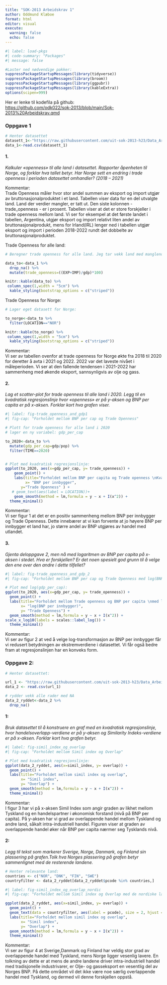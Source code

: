 ```yaml
---
title: "SOK-2013 Arbeidskrav 1"
author: Oddmund Klæboe
format: html
editor: visual
execute: 
  warning: false
  echo: false
---
```


```r
#| label: load-pkgs
#| code-summary: "Packages"
#| message: false

#Laster ned nødvendige pakker:
suppressPackageStartupMessages(library(tidyverse))
suppressPackageStartupMessages(library(broom))
suppressPackageStartupMessages(library(ggpubr))
suppressPackageStartupMessages(library(kableExtra))
options(scipen=999)
```

Her er lenke til kodefila på github:\
<https://github.com/odk022/sok-2013/blob/main/Sok-2013%20Arbeidskrav.qmd>

### Oppgave 1

```r
# Henter datasettet
datasett_1<-"https://raw.githubusercontent.com/uit-sok-2013-h23/Data_Arbeidskrav_1/main/datasett1.csv"
data_1<-read.csv(datasett_1)

```

#### 1.

*Kalkuler «openness» til alle land i datasettet. Rapporter åpenheten til Norge, og forklar hva tallet betyr. Har Norge sett en endring i trade openness i perioden datasettet omhandler? (2018 -- 2021)*

Kommentar:\
Trade Openness måler hvor stor andel summen av eksport og import utgjør av bruttonasjonalproduktet i et land. Tabellen viser data for en del utvalgte land. Land der verdier mangler, er tatt ut. Den siste kolonnen - trade_openness - er i prosent. Tabellen viser at det er store forskjeller i trade openness mellom land. Vi ser for eksempel at det første landet i tabellen, Argentina, utgjør eksport og import relativt liten andel av bruttonasjonalprodukt, mens for Irland(IRL) lenger ned i tabellen utgjør eksport og import i perioden 2018-2022 rundt det dobbelte av bruttonasjonalproduktet.

Trade Openness for alle land:

```r
# Beregner trade openness for alle land. Jeg tar vekk land med manglende verdier

data_to<-data_1 %>% 
  drop_na() %>% 
  mutate(trade_openness=((EXP+IMP)/gdp)*100)
```

```r

knitr::kable(data_to) %>%
 column_spec(1,width = "5cm") %>% 
  kable_styling(bootstrap_options = c("striped")) 
```

Trade Openness for Norge:

```r
# Lager eget datasett for Norge:

to_norge<-data_to %>% 
  filter(LOCATION=="NOR")
```

```r

knitr::kable(to_norge) %>%
 column_spec(1,width = "5cm") %>% 
  kable_styling(bootstrap_options = c("striped")) 
```

Kommentar:\
Vi ser av tabellen ovenfor at trade openness for Norge økte fra 2018 til 2020 for deretter å avta i 2021 og 2022. 2022 var det laveste nivået i måleperioden. Vi ser at den fallende tendensen i 2021-2022 har sammenheng med økende eksport, sannsynligvis av olje og gass.

#### 2.

*Lag et scatter-plot for trade openness til alle land i 2020. Legg til en kvadratisk regresjonslinje hvor «openness» er på y-aksen og BNP per capita er på x-aksen. Forklar kort hva grafen viser.*

```r
#| label: fig-trade_openness_and_gdp1
#| fig-cap: "Forholdet mellom BNP per cap og Trade Openness"

# Plott for trade openness for alle land i 2020
# lager en ny variabel: gdp_per_cap

to_2020<-data_to %>%
  mutate(gdp_per_cap=gdp/pop) %>% 
  filter(TIME==2020)


# Plot med kvadratisk regresjonslinje:
ggplot(to_2020, aes(x=gdp_per_cap, y= trade_openness)) +
    geom_point() +
    labs(title="Forholdet mellom BNP per capita og Trade openness \nKvadratisk regresjon", 
         x= "BNP per innbygger",
       y="Trade Openness" ) +
   # geom_text(aes(label = LOCATION))+
    geom_smooth(method = lm,formula = y ~ x + I(x^2)) +
  theme_minimal()


```

Kommentar:\
Vi ser figur 1 at det er en positiv sammenheng mellom BNP per innbygger og Trade Openness. Dette innebærer at vi kan forvente at jo høyere BNP per innbygger et land har, jo større andel av BNP utgjøres av handel med utlandet.

#### 3.

*Gjenta deloppgave 2, men nå med logaritmen av BNP per capita på x-aksen i stedet. Hva er forskjellen? Er det noen spesielt god grunn til å velge den ene over den andre i dette tilfellet?*

```r
#| label: fig-trade_openness_and_gdp_2
#| fig-cap: "Forholdet mellom BNP per cap og Trade Openness med log(BNP)"

# Plot med log(gdp_per_cap):
ggplot(to_2020, aes(x=gdp_per_cap, y= trade_openness)) +
  geom_point() +
  labs(title="Forholdet mellom Trade openness og BNP per capita \nmed log(BNP per capita).Kvadratisk regresjon", 
       x= "log(BNP per innbygger)",
       y= "Trade Openness") +
  geom_smooth(method = lm,formula = y ~ x + I(x^2)) +
scale_x_log10(labels = scales::label_log()) +
  theme_minimal()
```

Kommentar:\
Vi ser av figur 2 at ved å velge log-transformasjon av BNP per innbygger får vi redusert betydningen av ekstremverdiene i datasettet. Vi får også bedre fram at regresjonslinjen har en konveks form.

### Oppgave 2:

```r
# Henter datasettet: 

url_1 <- "https://raw.githubusercontent.com/uit-sok-2013-h23/Data_Arbeidskrav_1/main/datasett2.csv"
data_2 <- read.csv(url_1)

# rydder vekk alle rader med NA
data_2_ryddet<-data_2 %>% 
  drop_na()
```

#### 1:

*Bruk datasettet til å konstruere en graf med en kvadratisk regresjonslinje, hvor handelsoverlapp-verdiene er på y-aksen og Similarity Indeks-verdiene er på x-aksen. Forklar kort hva grafen betyr.*

```r
#| label: fig-simil_index_og_overlap
#| fig-cap: "Forholdet mellom Simil index og Overlap"

# Plot med kvadratisk regresjonslinje:
ggplot(data_2_ryddet, aes(x=simil_index, y= overlap)) +
  geom_point() +
  labs(title="Forholdet mellom simil index og overlap", 
       x= "Simil index",
       y= "Overlap") +
  geom_smooth(method = lm,formula = y ~ x + I(x^2)) +
  theme_minimal()
```

Kommentar:\
I figur 3 har vi på x-aksen Simil Index som angir graden av likhet mellom Tyskland og en handelspartner i økonomisk forstand (nivå på BNP per capita). På y-aksen har vi grad av overlappende handel mellom Tyskland og andre land, såkalt intra-industriell handel. Figuren viser at graden av overlappende handel øker når BNP per capita nærmer seg Tysklands nivå.

#### 2:

*Legg til tekst som markerer Sverige, Norge, Danmark, og Finland sin plassering på grafen.Tolk hva Norges plassering på grafen betyr sammenlignet med de resterende landene.*

```r
# Henter relevante land:
countries <- c("NOR", "DNK", "FIN", "SWE")
countryfilter <- data_2_ryddet[data_2_ryddet$pcode %in% countries,]
```

```r
#| label: fig-simil_index_og_overlap_nordic
#| fig-cap: "Forholdet mellom Simil index og Overlap med de nordiske landene markert."

ggplot(data_2_ryddet, aes(x=simil_index, y= overlap)) +
  geom_point() +
  geom_text(data = countryfilter, aes(label = pcode), size = 2, hjust = 0, vjust = 1)+
  labs(title="Forholdet mellom simil index og overlap", 
       x= "Simil index",
       y= "Overlap") +
  geom_smooth(method = lm,formula = y ~ x + I(x^2)) +
  theme_minimal()
```

Kommentar:\
Vi ser av figur 4 at Sverige,Danmark og Finland har veldig stor grad av overlappende handel med Tyskland, mens Norge ligger vesenlig lavere. En tolkning av dette er at mens de andre landene driver intra-industriell handel med tradisjonelle industrivarer, er Olje- og gasseksport en vesentlig del av Norges BNP. På dette området vil det ikke være noe særlig overlappende handel med Tyskland, og dermed vil denne forskjellen oppstå.
